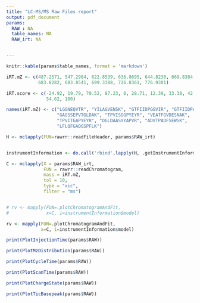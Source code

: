 ```yaml
---
title: "LC-MS/MS Raw Files report"
output: pdf_document
params:
  RAW : NA
  table_names: NA
  RAW_irt: NA


---
```



```r

knitr::kable(params$table_names, format = 'markdown')
```
\newpage

```r
iRT.mZ <- c(487.2571, 547.2984, 622.8539, 636.8695, 644.8230, 669.8384,
            683.8282, 683.8541, 699.3388, 726.8361, 776.9301)

iRT.score <- c(-24.92, 19.79, 70.52, 87.23, 0, 28.71, 12.39, 33.38, 42.26,
               54.62, 100)

names(iRT.mZ) <- c("LGGNEQVTR", "YILAGVENSK", "GTFIIDPGGVIR", "GTFIIDPAAVIR",
                   "GAGSSEPVTGLDAK", "TPVISGGPYEYR", "VEATFGVDESNAK",
                   "TPVITGAPYEYR", "DGLDAASYYAPVR", "ADVTPADFSEWSK",
                   "LFLQFGAQGSPFLK")
```

```r
H <- mclapply(FUN=rawrr::readFileHeader, params$RAW_irt)


instrumentInformation <- do.call('rbind',lapply(H, .getInstrumentInformation))

```



```r
C <- mclapply(X = params$RAW_irt,
              FUN = rawrr::readChromatogram,
              mass = iRT.mZ,
              tol = 10,
              type = "xic",
              filter = "ms")


# rv <- mapply(FUN=.plotChromatogramAndFit,
#              x=C, i=instrumentInformation$model)

rv <- mapply(FUN=.plotChromatogramAndFit,
             x=C, i=instrumentInformation$model)

```


\newpage
```r

print(PlotInjectionTime(params$RAW))
```

\newpage

```r
print(PlotMzDistribution(params$RAW))
```

\newpage

```r

print(PlotCycleTime(params$RAW))


```

\newpage

```r

print(PlotScanTime(params$RAW))


```

\newpage

```r
print(PlotChargeState(params$RAW))


```

\newpage

```r

print(PlotTicBasepeak(params$RAW))



```
